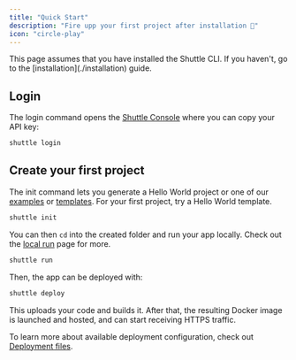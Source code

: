 ```yaml
---
title: "Quick Start"
description: "Fire upp your first project after installation 🚀"
icon: "circle-play"
---
```


<Note>
This page assumes that you have installed the Shuttle CLI.
If you haven't, go to the [installation](./installation) guide.
</Note>

## Login

The login command opens the [Shuttle Console](https://console.shuttle.dev/) where you can copy your API key:

```sh
shuttle login
```

## Create your first project

The init command lets you generate a Hello World project or one of our [examples](/examples) or [templates](/templates).
For your first project, try a Hello World template.

```sh
shuttle init
```

You can then `cd` into the created folder and run your app locally. Check out the [local run](/docs/local-run) page for more.

```sh
shuttle run
```

Then, the app can be deployed with:

```sh
shuttle deploy
```

This uploads your code and builds it.
After that, the resulting Docker image is launched and hosted, and can start receiving HTTPS traffic.

<Snippet file="project-gc.mdx" />

To learn more about available deployment configuration, check out [Deployment files](/docs/files).
